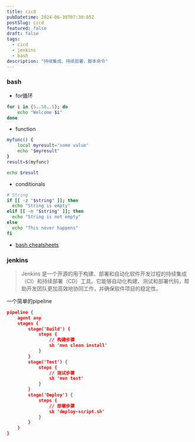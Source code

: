 ```yaml
---
title: cicd
pubDatetime: 2024-06-30T07:30:05Z
postSlug: cicd
featured: false
draft: false
tags:
  - cicd
  - jenkins
  - bash
description: "持续集成，持续部署，脚本命令"
---
```


### bash

- for循环

```bash
for i in {5..50..5}; do
    echo "Welcome $i"
done
```

- function

```bash
myfunc() {
    local myresult='some value'
    echo "$myresult"
}
result=$(myfunc)

echo $result
```

- conditionals

```bash
# String
if [[ -z "$string" ]]; then
  echo "String is empty"
elif [[ -n "$string" ]]; then
  echo "String is not empty"
else
  echo "This never happens"
fi
```

- [bash cheatsheets](https://devhints.io/bash)

### jenkins

> Jenkins 是一个开源的用于构建、部署和自动化软件开发过程的持续集成（CI）和持续部署（CD）工具。它能够自动化构建、测试和部署代码，帮助开发团队更加高效地协同工作，并确保软件项目的稳定性。

一个简单的pipeline

```json
pipeline {
    agent any
    stages {
        stage('Build') {
            steps {
                // 构建步骤
                sh 'mvn clean install'
            }
        }
        stage('Test') {
            steps {
                // 测试步骤
                sh 'mvn test'
            }
        }
        stage('Deploy') {
            steps {
                // 部署步骤
                sh 'deploy-script.sh'
            }
        }
    }
}

```
